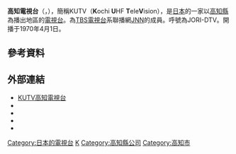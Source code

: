 {{Infobox company 
| name = 株式會社高知電視
| name_en = TV KOCHI BROADCASTING CO., LTD.
| logo = Kutv logo.svg
| logo_size = 
| logo_caption = 
| image =  Kochi UHF Television.png
| image_size = 
| image_caption = 高知電視台總部
| type = [[股份公司|股份公司]]
| trading_name = KUTV
| native_name = 株式会社テレビ高知
| native_name_lang = ja
| traded_as = 
| local_code_name = JP
| local_code = 1490001001518
| abbreviated_name = 
| foundation   = 1969年4月8日
| location     = {{JPN}} 〒780-8577<br />[[高知縣|高知縣]][[高知市|高知市]]北本町三丁目4番27號<ref name="gaiyo">{{cite web|url=https://www.kutv.co.jp/company/|script-title=ja:会社概要|accessdate=2020-09-03|publisher={{lang|ja|テレビ高知}}|language=ja|deadurl=no|archive-date=2020-08-29|archive-url=https://web.archive.org/web/20200829122933/https://www.kutv.co.jp/company/}}</ref>
| zip_code     = 
| telephone_no = +81 88-880-1111
| founder = 
| key_people   = 代表取締役[[總經理|社長]]：井上良介
| industry = 廣播電視業
| products = 
| assets = 69億605萬2,000日圓<br/>（2021年3月底止）<ref name="kessan">{{cite web|url=https://catr.jp/settlements/76cff/216660|script-title=ja:株式会社テレビ高知 第52期決算公告|accessdate=2021-11-10|publisher={{lang|ja|官報決算データベース}}|language=ja|deadurl=no|archive-date=2021-11-10|archive-url=https://web.archive.org/web/20211110072624/https://catr.jp/settlements/76cff/216660}}</ref>
| equity = 
| capital  = 3億[[日圓|日圓]]<ref name="gaiyo"></ref>
| revenue  = 
| operating_income   = 
| net_income         = 2億1,730萬9,000日圓<br/>（2021年3月底止）<ref name="kessan"></ref>
| market_value       =
| num_employees      = 77人<ref name="gaiyo"></ref>
| P/E ratio          =
| earnings per share =
| Net asset value    =
| accounting_period  = 每年3月31日
| major_shareholder = [[東京放送控股|東京放送控股]] 14%<ref>{{cite web|url=https://www.tele.soumu.go.jp/j/sys/media/index/chizyou.htm|script-title=ja:地上系放送事業者|accessdate=2020-08-19|publisher={{lang|ja|総務省}}|language=ja|deadurl=no|archive-date=2020-04-21|archive-url=https://web.archive.org/web/20200421232126/https://www.tele.soumu.go.jp/j/sys/media/index/chizyou.htm}}</ref>
| subsid = 
| homepage = {{url|https://www.kutv.co.jp/}}
| footnotes = 
| width = 325px
}}
{{頻道資訊
| 頻道名稱 = 高知電視台<br/>{{lang|ja|テレビ高知}}<br/>JORI-DTV
| 頻道圖片檔案 =  <!--上方已有，此略-->
| 頻道圖片尺寸 = 
| 頻道圖片名稱 = 
| 所屬國家 = {{JPN}}
| 總部所在 = {{JPN}} 〒780-8577<br />[[高知縣|高知縣]][[高知市|高知市]]北本町三丁目4番27號
| 播放地區 = 高知縣
| 開播日期 = 1970年4月1日
| 停播日期 = 
| 頻道類別 = 數位電視
| 視頻格式 = '''數位電視'''<br/>識別訊號：JORI-DTV
| 收視率 = 
| 收視率調查時間 = 
| 收視率資料來源 = 
| 頻道口號 = 
| 擁有者 = 株式會社高知電視
| 持股者 = 
| 前頻道名稱 = 
| 被取代名稱 = 
| 集團其他頻道 = 
| 重播服務頻道 = 
| 頻道官方網站 = https://www.kutv.co.jp/
| 備註 =
| 無線電視供應商01 = 觀眾自行接收（數位電視）
| 無線電視頻道數01 = 19頻道（高知）<br/>遙控器代表數字：6
|}}
'''高知電視台'''（{{jpn|j=株式会社テレビ高知|hg=テレビこうち|rm=Terebi Kōchi|f=y}}，{{lang-en|TV KOCHI BROADCASTING CO., LTD.}}），簡稱KUTV（'''K'''ochi '''U'''HF '''T'''ele'''V'''ision），是[[日本|日本]]的一家以[[高知縣|高知縣]]為播出地區的[[電視台|電視台]]。為[[TBS電視台|TBS電視台]]系聯播網[[日本新聞網_(TBS)|JNN]]的成員。呼號為JORI-DTV。開播于1970年4月1日。
==參考資料==
{{reflist}}
== 外部連結 ==
{{commonscat|TV Kochi}}
* [https://www.kutv.co.jp/ KUTV高知電視台]
* {{Twitter|kutv_tvkochi|KUTV高知電視台}}
* {{Facebook|kutv.tvkochi|高知電視台}}
* {{Instagram|kutv_tvkochi}}
* {{YouTube|channel = UCoc4gX4ZhI8TMBpv8EJMnXQ|KUTV高知電視台}}

{{JNN}}
{{tv-chushikoku}}
{{jp-tv-stub}}
{{Coord|33|33|55.9|N|133|33|0.9|E|region:JP-39_type:landmark_source:jawiki|display=title}}
[[Category:日本的電視台|Category:日本的電視台]]
[[Category:日本新聞網_(TBS)|K]]
[[Category:高知縣公司|Category:高知縣公司]]
[[Category:高知市|Category:高知市]]
